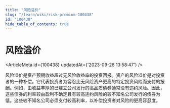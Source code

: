 ```yaml
---
title: "风险溢价"
slug: "/learn/wiki/risk-premium-100438"
id: "100438"
hide_table_of_contents: true
---
```



# 风险溢价

<ArticleMeta id={100438} updatedAt={'2023-09-26 13:58:47'} />
<div className='border-solid border-b border-t-0 my-4 border-[var(--ifm-color-gray-300)]' />

风险溢价是资产预期收益超过无风险收益率的投资回报。资产的风险溢价是对投资者的一种补偿。它代表投资者为容忍比无风险资产更高的特定投资风险而支付的报酬。例如，由收益丰厚的已建立公司发行的高品质债券通常没有违约风险。因此，这些债券的利率较由盈利不确定且有较高违约风险的较不知名公司发行的债券为低。这些较不知名公司必须支付较高利率，以补偿投资者对风险的更高容忍度。
